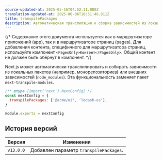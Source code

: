 ```yaml
---
source-updated-at: 2025-05-16T04:52:11.000Z
translation-updated-at: 2025-06-06T16:51:46.911Z
title: transpilePackages
description: Автоматическая транспиляция и сборка зависимостей из локальных пакетов (например, монорепозиториев) или внешних зависимостей (`node_modules`). Заменяет пакет `next-transpile-modules`.
---
```


{/* Содержание этого документа используется как в маршрутизаторе приложений (app), так и в маршрутизаторе страниц (pages). Для добавления контента, специфичного для маршрутизатора страниц, используйте компонент `<PagesOnly>Контент</PagesOnly>`. Общий контент не должен быть обёрнут в компонент. */}

Next.js может автоматически транспилировать и собирать зависимости из локальных пакетов (например, монорепозиториев) или внешних зависимостей (`node_modules`). Эта функциональность заменяет пакет `next-transpile-modules`.

```js filename="next.config.js"
/** @type {import('next').NextConfig} */
const nextConfig = {
  transpilePackages: ['@acme/ui', 'lodash-es'],
}

module.exports = nextConfig
```

## История версий

| Версия    | Изменения                     |
| --------- | ----------------------------- |
| `v13.0.0` | Добавлен параметр `transpilePackages`. |